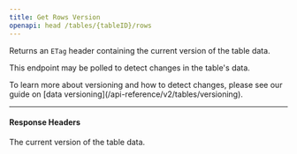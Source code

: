 ```yaml
---
title: Get Rows Version
openapi: head /tables/{tableID}/rows
---
```


Returns an `ETag` header containing the current version of the table data.

This endpoint may be polled to detect changes in the table's data.

<Tip>
  To learn more about versioning and how to detect changes, please see our guide on [data versioning](/api-reference/v2/tables/versioning).
</Tip>

---

#### Response Headers

<ResponseField name="ETag" type="string">
The current version of the table data.
</ResponseField>
